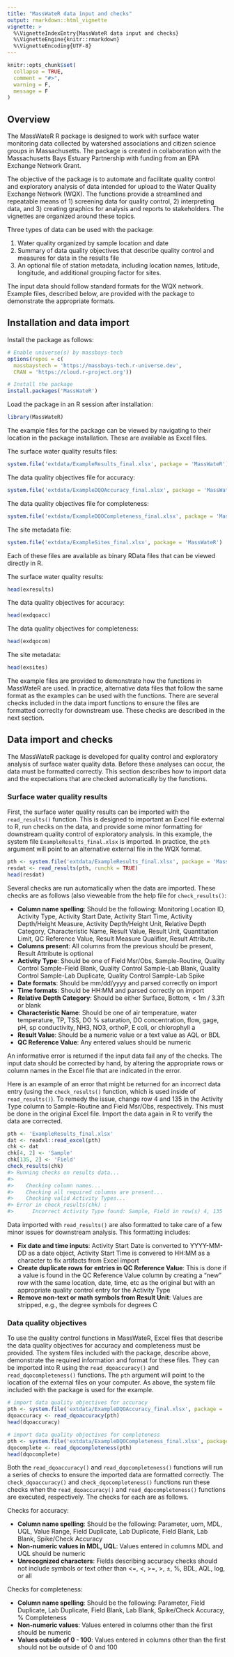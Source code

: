 ```yaml
---
title: "MassWateR data input and checks"
output: rmarkdown::html_vignette
vignette: >
  %\VignetteIndexEntry{MassWateR data input and checks}
  %\VignetteEngine{knitr::rmarkdown}
  %\VignetteEncoding{UTF-8}
---
```


```r
knitr::opts_chunk$set(
  collapse = TRUE,
  comment = "#>", 
  warning = F, 
  message = F
)
```

## Overview 

The MassWateR R package is designed to work with surface water monitoring data collected by watershed associations and citizen science groups in Massachusetts.  The package is created in collaboration with the Massachusetts Bays Estuary Partnership with funding from an EPA Exchange Network Grant. 

The objective of the package is to automate and facilitate quality control and exploratory analysis of data intended for upload to the Water Quality Exchange Network (WQX).  The functions provide a streamlined and repeatable means of 1) screening data for quality control, 2) interpreting data, and 3) creating graphics for analysis and reports to stakeholders.  The vignettes are organized around these topics. 

Three types of data can be used with the package: 

1. Water quality \emph{results} organized by sample location and date
2. Summary of data quality objectives that describe quality control \emph{accuracy} and \emph{completeness} measures for data in the results file
3. An optional file of station metadata, including location names, latitude, longitude, and additional grouping factor for sites. 

The input data should follow standard formats for the WQX network. Example files, described below, are provided with the package to demonstrate the appropriate formats. 

## Installation and data import

Install the package as follows:

```r
# Enable universe(s) by massbays-tech
options(repos = c(
  massbaystech = 'https://massbays-tech.r-universe.dev',
  CRAN = 'https://cloud.r-project.org'))

# Install the package
install.packages('MassWateR')
```

Load the package in an R session after installation:

```r
library(MassWateR)
```

The example files for the package can be viewed by navigating to their location in the package installation. These are available as Excel files. 

The surface water quality results files: 

```r
system.file('extdata/ExampleResults_final.xlsx', package = 'MassWateR')
```

The data quality objectives file for accuracy: 

```r
system.file('extdata/ExampleDQOAccuracy_final.xlsx', package = 'MassWateR')
```

The data quality objectives file for completeness: 

```r
system.file('extdata/ExampleDQOCompleteness_final.xlsx', package = 'MassWateR')
```

The site metadata file:

```r
system.file('extdata/ExampleSites_final.xlsx', package = 'MassWateR')
```

Each of these files are available as binary RData files that can be viewed directly in R.

The surface water quality results: 

```r
head(exresults)
```

The data quality objectives for accuracy: 

```r
head(exdqoacc)
```

The data quality objectives for completeness: 

```r
head(exdqocom)
```

The site metadata:

```r
head(exsites)
```

The example files are provided to demonstrate how the functions in MassWateR are used.  In practice, alternative data files that follow the same format as the examples can be used with the functions.  There are several checks included in the data import functions to ensure the files are formatted correclty for downstream use.  These checks are described in the next section. 

## Data import and checks

The MassWateR package is developed for quality control and exploratory analysis of surface water quality data.  Before these analyses can occur, the data must be formatted correctly.  This section describes how to import data and the expectations that are checked automatically by the functions.  

### Surface water quality results

First, the surface water quality results can be imported with the `read_results()` function.  This is designed to important an Excel file external to R, run checks on the data, and provide some minor formatting for downstream quality control of exploratory analysis.  In this example, the system file `ExampleResults_final.xlsx` is imported.  In practice, the `pth` argument will point to an alternative external file in the WQX format. 

```r
pth <- system.file('extdata/ExampleResults_final.xlsx', package = 'MassWateR')
resdat <- read_results(pth, runchk = TRUE)
head(resdat)
```

Several checks are run automatically when the data are imported.  These checks are as follows (also vieweable from the help file for `check_results()`: 

* __Column name spelling__: Should be the following: Monitoring Location ID, Activity Type, Activity Start Date, Activity Start Time, Activity Depth/Height Measure, Activity Depth/Height Unit, Relative Depth Category, Characteristic Name, Result Value, Result Unit, Quantitation Limit, QC Reference Value, Result Measure Qualifier, Result Attribute.
* __Columns present__: All columns from the previous should be present, Result Attribute is optional
* __Activity Type__: Should be one of Field Msr/Obs, Sample-Routine, Quality Control Sample-Field Blank, Quality Control Sample-Lab Blank, Quality Control Sample-Lab Duplicate, Quality Control Sample-Lab Spike
* __Date formats__: Should be mm/dd/yyyy and parsed correctly on import
* __Time formats__: Should be HH:MM and parsed correctly on import
* __Relative Depth Category__: Should be either Surface, Bottom, < 1m / 3.3ft or blank
* __Characteristic Name__: Should be one of air temperature, water temperature, TP, TSS, DO % saturation, DO concentration, flow, gage, pH, sp conductivity, NH3, NO3, orthoP, E coli, or chlorophyll a
* __Result Value__: Should be a numeric value or a text value as AQL or BDL
* __QC Reference Value__: Any entered values should be numeric

An informative error is returned if the input data fail any of the checks.  The input data should be corrected by hand, by altering the appropriate rows or column names in the Excel file that are indicated in the error.  

Here is an example of an error that might be returned for an incorrect data entry (using the `check_results()` function, which is used inside of `read_results()`). To remedy the issue, change row 4 and 135 in the Activity Type column to Sample-Routine and Field Msr/Obs, respectively.  This must be done in the original Excel file.  Import the data again in R to verify the data are corrected.

```r
pth <- 'ExampleResults_final.xlsx'
dat <- readxl::read_excel(pth)
chk <- dat
chk[4, 2] <- 'Sample'
chk[135, 2] <- 'Field'
check_results(chk)
#> Running checks on results data...
#> 
#> 	  Checking column names...
#> 	  Checking all required columns are present...
#> 	  Checking valid Activity Types...
#> Error in check_results(chk) : 
#>   	Incorrect Activity Type found: Sample, Field in row(s) 4, 135
```

Data imported with `read_results()` are also formatted to take care of a few minor issues for downstream analysis.  This formatting includes: 

* __Fix date and time inputs__: Activity Start Date is converted to YYYY-MM-DD as a date object, Activity Start Time is convered to HH:MM as a character to fix artifacts from Excel import
* __Create duplicate rows for entries in QC Reference Value__: This is done if a value is found in the QC Reference Value column by creating a “new” row with the same location, date, time, etc as the original but with an appropriate quality control entry for the Activity Type
* __Remove non-text or math symbols from Result Unit__: Values are stripped, e.g., the degree symbols for degrees C

### Data quality objectives

To use the quality control functions in MassWateR, Excel files that describe the data quality objectives for accuracy and completeness must be provided.  The system files included with the package, describe above, demonstrate the required information and format for these files.  They can be imported into R using the `read_dqoaccuracy()` and `read_dqocompleteness()` functions. The `pth` argument will point to the location of the external files on your computer.  As above, the system file included with the package is used for the example. 

```r
# import data quality objectives for accuracy
pth <- system.file('extdata/ExampleDQOAccuracy_final.xlsx', package = 'MassWateR')
dqoaccuracy <- read_dqoaccuracy(pth)
head(dqoaccuracy)
```

```r
# import data quality objectives for completeness
pth <- system.file('extdata/ExampleDQOCompleteness_final.xlsx', package = 'MassWateR')
dqocomplete <- read_dqocompleteness(pth)
head(dqocomplete)
```

Both the `read_dqoaccuracy()` and `read_dqocompleteness()` functions will run a series of checks to ensure the imported data are formatted correctly. The `check_dqoaccuracy()` and `check_dqocompleteness()` functions run these checks when the `read_dqoaccuracy()` and `read_dqocompleteness()` functions are executed, respectively. The checks for each are as follows. 

Checks for accuracy: 

* __Column name spelling__: Should be the following: Parameter, uom, MDL, UQL, Value Range, Field Duplicate, Lab Duplicate, Field Blank, Lab Blank, Spike/Check Accuracy
* __Non-numeric values in MDL, UQL__: Values entered in columns MDL and UQL should be numeric
* __Unrecognized characters__: Fields describing accuracy checks should not include symbols or text other than <=, <, >=, >, ±, %, BDL, AQL, log, or all

Checks for completeness:

* __Column name spelling__: Should be the following: Parameter, Field Duplicate, Lab Duplicate, Field Blank, Lab Blank, Spike/Check Accuracy, % Completeness
* __Non-numeric values__: Values entered in columns other than the first should be numeric
* __Values outside of 0 - 100__: Values entered in columns other than the first should not be outside of 0 and 100

